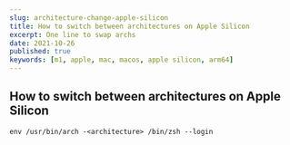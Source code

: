 ```yaml
---
slug: architecture-change-apple-silicon
title: How to switch between architectures on Apple Silicon
excerpt: One line to swap archs
date: 2021-10-26
published: true
keywords: [m1, apple, mac, macos, apple silicon, arm64]
---
```


## How to switch between architectures on Apple Silicon

`env /usr/bin/arch -<architecture> /bin/zsh --login`

